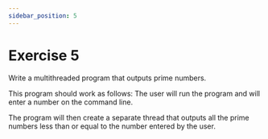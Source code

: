 ```yaml
---
sidebar_position: 5
---
```



# Exercise 5

Write a multithreaded program that outputs prime numbers.

This program should work as follows: The user will run the program and will enter a number on the command line.

The program will then create a separate thread that outputs all the prime numbers less than or equal to the number entered by the user.

<Admonition type="tip" icon="💯" title="Try to solve it!"></Admonition>
